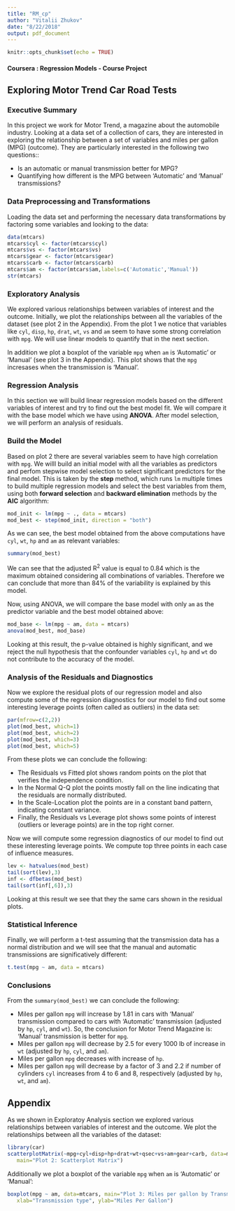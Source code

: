 ```yaml
---
title: "RM_cp"
author: "Vitalii Zhukov"
date: "8/22/2018"
output: pdf_document
---
```


```r
knitr::opts_chunk$set(echo = TRUE)
```

#### Coursera : Regression Models - Course Project

## Exploring Motor Trend Car Road Tests 

### Executive Summary

In this project we work for Motor Trend, a magazine about the automobile industry. Looking at a data set of a collection of cars, they are interested in exploring the relationship between a set of variables and miles per gallon (MPG) (outcome). They are particularly interested in the following two questions::

- Is an automatic or manual transmission better for MPG?
- Quantifying how different is the MPG between 'Automatic' and 'Manual' transmissions?

### Data Preprocessing and Transformations

Loading the data set and performing the necessary data transformations by factoring some variables and looking to the data:

```r
data(mtcars)
mtcars$cyl <- factor(mtcars$cyl)
mtcars$vs <- factor(mtcars$vs)
mtcars$gear <- factor(mtcars$gear)
mtcars$carb <- factor(mtcars$carb)
mtcars$am <- factor(mtcars$am,labels=c('Automatic','Manual'))
str(mtcars)
```

### Exploratory Analysis

We explored various relationships between variables of interest and the outcome. Initially, we plot the relationships between all the variables of the dataset (see plot 2 in the Appendix). From the plot 1 we notice that variables like <code>cyl</code>, <code>disp</code>, <code>hp</code>, <code>drat</code>, <code>wt</code>, <code>vs</code> and <code>am</code> seem to have some strong correlation with <code>mpg</code>. We will use linear models to quantify that in the next section. 

In addition we plot a boxplot of the variable <code>mpg</code> when <code>am</code> is 'Automatic' or 'Manual' (see plot 3 in the Appendix). This plot shows that the <code>mpg</code> incresases when the transmission is 'Manual'.

### Regression Analysis

In this section we will build linear regression models based on the different variables of interest and try to find out the best model fit. We will compare it with the base model which we have using <b>ANOVA</b>. After model selection, we will perform an analysis of residuals.

### Build the Model

Based on plot 2 there are several variables seem to have high correlation with <code>mpg</code>. We willl build an initial model with all the variables as predictors and perfom stepwise model selection to select significant predictors for the final model. This is taken by the <b>step</b> method, which runs <code>lm</code> multiple times to build multiple regression models and select the best variables from them, using both <b>forward selection</b> and <b>backward elimination</b> methods by the <b>AIC</b> algorithm:

```r
mod_init <- lm(mpg ~ ., data = mtcars)
mod_best <- step(mod_init, direction = "both")

```

As we can see, the best model obtained from the above computations have <code>cyl</code>, <code>wt</code>, <code>hp</code> and <code>am</code> as relevant variables:

```r
summary(mod_best)
```
We can see that the adjusted R<sup>2</sup> value is equal to 0.84 which is the maximum obtained considering all combinations of variables. Therefore we can conclude that more than 84% of the variability is explained by this model.

Now, using ANOVA, we will compare the base model with only <code>am</code> as the predictor variable and the best model obtained above:

```r
mod_base <- lm(mpg ~ am, data = mtcars)
anova(mod_best, mod_base)
```
Looking at this result, the p-value obtained is highly significant, and we reject the null hypothesis that the confounder variables <code>cyl</code>, <code>hp</code> and <code>wt</code> do not contribute to the accuracy of the model.

### Analysis of the Residuals and Diagnostics

Now we explore the residual plots of our regression model and also compute some of the regression diagnostics for our model to find out some interesting leverage points (often called as outliers) in the data set:

```r
par(mfrow=c(2,2))
plot(mod_best, which=1)
plot(mod_best, which=2)
plot(mod_best, which=3)
plot(mod_best, which=5)
```

From these plots we can conclude the following:

- The Residuals vs Fitted plot shows random points on the plot that verifies the independence condition.
- In the Normal Q-Q plot the points mostly fall on the line indicating that the residuals are normally distributed.
- In the Scale-Location plot the points are in a constant band pattern, indicating constant variance.
- Finally, the Residuals vs Leverage plot shows some points of interest (outliers or leverage points) are in the top right corner.

Now we will compute some regression diagnostics of our model to find out these interesting leverage points. We compute top three points in each case of influence measures.

```r
lev <- hatvalues(mod_best)
tail(sort(lev),3)
inf <- dfbetas(mod_best)
tail(sort(inf[,6]),3)
```
Looking at this result we see that they the same cars shown in the residual plots.

###  Statistical Inference

Finally, we will perform a t-test assuming that the transmission data has a normal distribution and we will see that the manual and automatic transmissions are significatively different:

```r
t.test(mpg ~ am, data = mtcars)
```

### Conclusions

From the <code>summary(mod_best)</code> we can conclude the following:

- Miles per gallon <code>mpg</code> will increase by 1.81 in cars with 'Manual' transmission compared to cars with 'Automatic' transmission (adjusted by <code>hp</code>, <code>cyl</code>, and <code>wt</code>). So, the conclusion for Motor Trend Magazine is: 'Manual' transmission is better for <code>mpg</code>.
- Miles per gallon <code>mpg</code> will decrease by 2.5  for every 1000 lb of increase in <code>wt</code> (adjusted by <code>hp</code>, <code>cyl</code>, and <code>am</code>).
- Miles per gallon <code>mpg</code> decreases with increase of <code>hp</code>.
- Miles per gallon <code>mpg</code> will decrease by a factor of 3 and 2.2 if number of cylinders <code>cyl</code> increases from 4 to 6 and 8, respectively (adjusted by <code>hp</code>, <code>wt</code>, and <code>am</code>).

## Appendix

As we shown in Exploratoy Analysis section we explored various relationships between variables of interest and the outcome. We plot the relationships between all the variables of the dataset:

```r
library(car)
scatterplotMatrix(~mpg+cyl+disp+hp+drat+wt+qsec+vs+am+gear+carb, data=mtcars,
   main="Plot 2: Scatterplot Matrix")
```

   
Additionally we plot a boxplot of the variable <code>mpg</code> when <code>am</code> is 'Automatic' or 'Manual':

```r
boxplot(mpg ~ am, data=mtcars, main="Plot 3: Miles per gallon by Transmission type",
   xlab="Transmission type", ylab="Miles Per Gallon") 
```